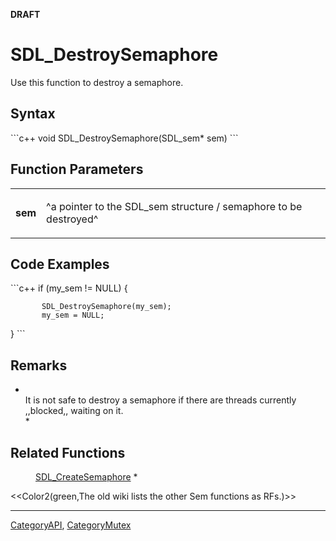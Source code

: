 <!-- pragma section-numbers off -->
<!-- pragma disable-camelcase -->
'''DRAFT'''

= SDL_DestroySemaphore =
Use this function to destroy a semaphore.


== Syntax ==
```c++
void SDL_DestroySemaphore(SDL_sem* sem)
```

== Function Parameters ==
{|
|'''sem'''
|^a pointer to the SDL_sem structure / semaphore to be destroyed^
|}

== Code Examples ==
```c++
if (my_sem != NULL) {
        SDL_DestroySemaphore(my_sem);
        my_sem = NULL;
}
```

== Remarks ==
*<br/>It is not safe to destroy a semaphore if there are threads currently ,,blocked,, waiting on it. <br/>*

== Related Functions ==
:[[SDL_CreateSemaphore]] *

<<Color2(green,The old wiki lists the other Sem functions as RFs.)>>

----
[[CategoryAPI]], [[CategoryMutex]]

